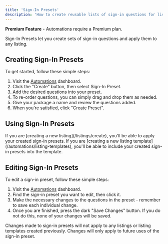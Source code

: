 ```yaml
---
title: 'Sign-In Presets'
description: 'How to create reusable lists of sign-in questions for listings.'
---
```


<Tip>**Premium Feature** - Automations require a Premium plan.</Tip>

Sign-In Presets let you create sets of sign-in questions and apply them to any listing.

## Creating Sign-In Presets

To get started, follow these simple steps:
1. Visit the [Automations](https://listingopen.com/automations) dashboard.
2. Click the "Create" button, then select Sign-In Preset.
3. Add the desired questions into your preset.
4. To re-order questions, you can simply drag and drop them as needed.
5. Give your package a name and review the questions added.
6. When you're satisfied, click "Create Preset".

## Using Sign-In Presets

<AccordionGroup>
  <Accordion icon="house" title="Creating a new listing">
    If you are [creating a new listing](/listings/create), you'll be able to apply your created sign-in presets.
  </Accordion>
  <Accordion icon="bolt" title="Creating a new listing template">
    If you are [creating a new listing template](/automations/listing-templates), you'll be able to include your created sign-in presets into the template.
  </Accordion>
</AccordionGroup>

## Editing Sign-In Presets

To edit a sign-in preset, follow these simple steps:
1. Visit the [Automations](https://listingopen.com/automations) dashboard.
2. Find the sign-in preset you want to edit, then click it.
3. Make the necessary changes to the questions in the preset - remember to save each individual change.
4. Once you are finished, press the dark "Save Changes" button. If you do not do this, none of your changes will be saved.

<Warning>Changes made to sign-in presets will not apply to any listings or listing templates created previously. Changes will only apply to future uses of the sign-in preset.</Warning>
